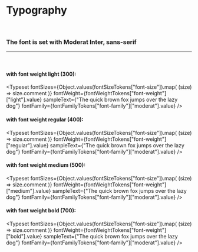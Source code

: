 
# Typography

<br />

### The font is set with Moderat Inter, sans-serif

---

<br />

#### with font weight light (300):

<Typeset
  fontSizes={Object.values(fontSizeTokens["font-size"]).map(
    (size) => size.comment
  )}
  fontWeight={fontWeightTokens["font-weight"]["light"].value}
  sampleText={"The quick brown fox jumps over the lazy dog"}
  fontFamily={fontFamilyTokens["font-family"]["moderat"].value}
/>

#### with font weight regular (400):

<Typeset
  fontSizes={Object.values(fontSizeTokens["font-size"]).map(
    (size) => size.comment
  )}
  fontWeight={fontWeightTokens["font-weight"]["regular"].value}
  sampleText={"The quick brown fox jumps over the lazy dog"}
  fontFamily={fontFamilyTokens["font-family"]["moderat"].value}
/>

#### with font weight medium (500):

<Typeset
  fontSizes={Object.values(fontSizeTokens["font-size"]).map(
    (size) => size.comment
  )}
  fontWeight={fontWeightTokens["font-weight"]["medium"].value}
  sampleText={"The quick brown fox jumps over the lazy dog"}
  fontFamily={fontFamilyTokens["font-family"]["moderat"].value}
/>

#### with font weight bold (700):

<Typeset
  fontSizes={Object.values(fontSizeTokens["font-size"]).map(
    (size) => size.comment
  )}
  fontWeight={fontWeightTokens["font-weight"]["bold"].value}
  sampleText={"The quick brown fox jumps over the lazy dog"}
  fontFamily={fontFamilyTokens["font-family"]["moderat"].value}
/>
